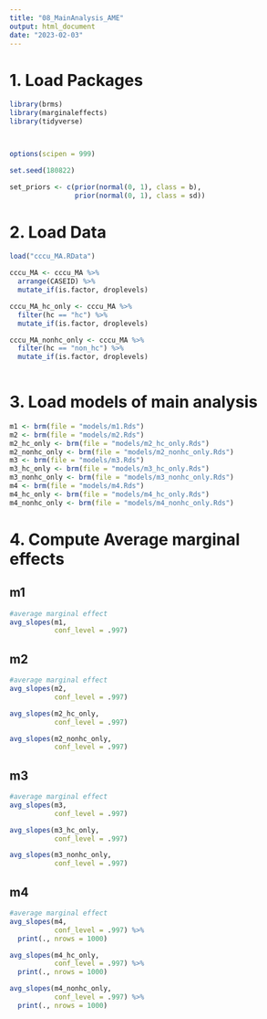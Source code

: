 ```yaml
---
title: "08_MainAnalysis_AME"
output: html_document
date: "2023-02-03"
---
```


# 1. Load Packages
```r
library(brms)
library(marginaleffects)
library(tidyverse)



options(scipen = 999)

set.seed(180822)

set_priors <- c(prior(normal(0, 1), class = b),
                prior(normal(0, 1), class = sd))
```

# 2. Load Data
```r
load("cccu_MA.RData")

cccu_MA <- cccu_MA %>%
  arrange(CASEID) %>%
  mutate_if(is.factor, droplevels)

cccu_MA_hc_only <- cccu_MA %>%
  filter(hc == "hc") %>%
  mutate_if(is.factor, droplevels)

cccu_MA_nonhc_only <- cccu_MA %>%
  filter(hc == "non_hc") %>%
  mutate_if(is.factor, droplevels)
  
```

# 3. Load models of main analysis
```r
m1 <- brm(file = "models/m1.Rds")
m2 <- brm(file = "models/m2.Rds")
m2_hc_only <- brm(file = "models/m2_hc_only.Rds")
m2_nonhc_only <- brm(file = "models/m2_nonhc_only.Rds")
m3 <- brm(file = "models/m3.Rds")
m3_hc_only <- brm(file = "models/m3_hc_only.Rds")
m3_nonhc_only <- brm(file = "models/m3_nonhc_only.Rds")
m4 <- brm(file = "models/m4.Rds")
m4_hc_only <- brm(file = "models/m4_hc_only.Rds")
m4_nonhc_only <- brm(file = "models/m4_nonhc_only.Rds")
```

# 4. Compute Average marginal effects

## m1
```r
#average marginal effect
avg_slopes(m1,
           conf_level = .997)

```

## m2
```r
#average marginal effect
avg_slopes(m2,
           conf_level = .997)

avg_slopes(m2_hc_only,
           conf_level = .997)

avg_slopes(m2_nonhc_only,
           conf_level = .997)
```

## m3
```r
#average marginal effect
avg_slopes(m3,
           conf_level = .997)

avg_slopes(m3_hc_only,
           conf_level = .997)

avg_slopes(m3_nonhc_only,
           conf_level = .997)
```

## m4
```r
#average marginal effect
avg_slopes(m4,
           conf_level = .997) %>%
  print(., nrows = 1000)

avg_slopes(m4_hc_only,
           conf_level = .997) %>%
  print(., nrows = 1000)

avg_slopes(m4_nonhc_only,
           conf_level = .997) %>%
  print(., nrows = 1000)
```